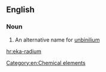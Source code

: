 ==English==

===Noun===
{{en-noun|head=[[eka]]-[[radium]]|-}}

#  An alternative name for [[unbinilium]]

[[Category:en:Chemical elements]]

[[hr:eka-radium]]